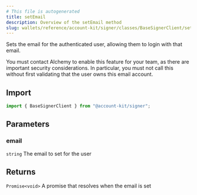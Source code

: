 ```yaml
---
# This file is autogenerated
title: setEmail
description: Overview of the setEmail method
slug: wallets/reference/account-kit/signer/classes/BaseSignerClient/setEmail
---
```


Sets the email for the authenticated user, allowing them to login with that
email.

You must contact Alchemy to enable this feature for your team, as there are
important security considerations. In particular, you must not call this
without first validating that the user owns this email account.

## Import

```ts
import { BaseSignerClient } from "@account-kit/signer";
```

## Parameters

### email

`string`
The email to set for the user

## Returns

`Promise<void>`
A promise that resolves when the email is set

